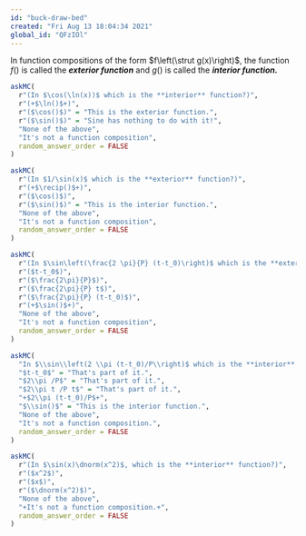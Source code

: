 ```yaml
---
id: "buck-draw-bed"
created: "Fri Aug 13 18:04:34 2021"
global_id: "QFzIOl"
---
```


In function compositions of the form $f\left(\strut g(x)\right)$, the function $f()$ is called the ***exterior function*** and $g()$ is called the ***interior function.***

```r
askMC(
  r"(In $\cos(\ln(x))$ which is the **interior** function?)",
  r"(+$\ln()$+)",
  r"($\cos()$)" = "This is the exterior function.", 
  r"($\sin()$)" = "Sine has nothing to do with it!",
  "None of the above", 
  "It's not a function composition",
  random_answer_order = FALSE
)
```

```r
askMC(
  r"(In $1/\sin(x)$ which is the **exterior** function?)",
  r"(+$\recip()$+)",
  r"($\cos()$)", 
  r"($\sin()$)" = "This is the interior function.", 
  "None of the above", 
  "It's not a function composition",
  random_answer_order = FALSE
)
```


```r
askMC(
  r"(In $\sin\left(\frac{2 \pi}{P} (t-t_0)\right)$ which is the **exterior** function?)",
  r"($t-t_0$)",
  r"($\frac{2\pi}{P}$)", 
  r"($\frac{2\pi}{P} t$)", 
  r"($\frac{2\pi}{P} (t-t_0)$)", 
  r"(+$\sin()$+)", 
  "None of the above", 
  "It's not a function composition",
  random_answer_order = FALSE
)
```


```r
askMC(
  "In $\\sin\\left(2 \\pi (t-t_0)/P\\right)$ which is the **interior** function?",
  "$t-t_0$" = "That's part of it.",
  "$2\\pi /P$" = "That's part of it.", 
  "$2\\pi t /P t$" = "That's part of it.", 
  "+$2\\pi (t-t_0)/P$+", 
  "$\\sin()$" = "This is the interior function.", 
  "None of the above", 
  "It's not a function composition.",
  random_answer_order = FALSE
)
```

```r
askMC(
  r"(In $\sin(x)\dnorm(x^2)$, which is the **interior** function?)",
  r"($x^2$)",
  r"($x$)",
  r"($\dnorm(x^2)$)",
  "None of the above",
  "+It's not a function composition.+",
  random_answer_order = FALSE
)
```

